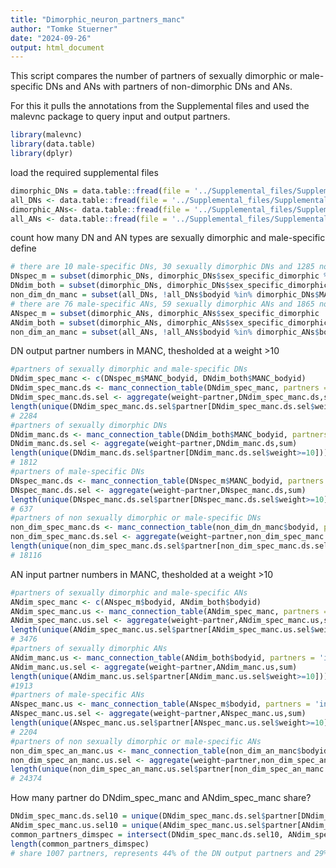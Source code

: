 ```yaml
---
title: "Dimorphic_neuron_partners_manc"
author: "Tomke Stuerner"
date: "2024-09-26"
output: html_document
---
```


This script compares the number of partners of sexually dimorphic or male-specific DNs and ANs with partners of non-dimorphic DNs and ANs.

For this it pulls the annotations from the Supplemental files and used the malevnc package to query input and output partners.


```r
library(malevnc)
library(data.table)
library(dplyr)
```

load the required supplemental files
```r
dimorphic_DNs = data.table::fread(file = '../Supplemental_files/Supplemental_file14_dimorphic_DNs.tsv')
all_DNs <- data.table::fread(file = '../Supplemental_files/Supplemental_file7_MANC_DNs.tsv')
dimorphic_ANs<- data.table::fread(file = '../Supplemental_files/Supplemental_file15_dimorphic_ANs.tsv')
all_ANs <- data.table::fread(file = '../Supplemental_files/Supplemental_file11_MANC_ANs.tsv')
```
count how many DN and AN types are sexually dimorphic and male-specific
define 
```r
# there are 10 male-specific DNs, 30 sexually dimorphic DNs and 1285 non-dimorphic in the MANC dataset
DNspec_m = subset(dimorphic_DNs, dimorphic_DNs$sex_specific_dimorphic %in% c("male specific"))
DNdim_both = subset(dimorphic_DNs, dimorphic_DNs$sex_specific_dimorphic == "dimorphic morphology")
non_dim_dn_manc = subset(all_DNs, !all_DNs$bodyid %in% dimorphic_DNs$MANC_bodyid)
# there are 76 male-specific ANs, 59 sexually dimorphic ANs and 1865 non-dimorphic in the MANC dataset
ANspec_m = subset(dimorphic_ANs, dimorphic_ANs$sex_specific_dimorphic  == "male specific")
ANdim_both = subset(dimorphic_ANs, dimorphic_ANs$sex_specific_dimorphic  == "dimorphic morphology")
non_dim_an_manc = subset(all_ANs, !all_ANs$bodyid %in% dimorphic_ANs$bodyid)
```

DN output partner numbers in MANC, thesholded at a weight >10
```r
#partners of sexually dimorphic and male-specific DNs
DNdim_spec_manc <- c(DNspec_m$MANC_bodyid, DNdim_both$MANC_bodyid)
DNdim_spec_manc.ds <- manc_connection_table(DNdim_spec_manc, partners = 'out', moredetails=T)
DNdim_spec_manc.ds.sel <- aggregate(weight~partner,DNdim_spec_manc.ds,sum) 
length(unique(DNdim_spec_manc.ds.sel$partner[DNdim_spec_manc.ds.sel$weight>=10]))
# 2284
#partners of sexually dimorphic DNs
DNdim_manc.ds <- manc_connection_table(DNdim_both$MANC_bodyid, partners = 'out', moredetails=T)
DNdim_manc.ds.sel <- aggregate(weight~partner,DNdim_manc.ds,sum) 
length(unique(DNdim_manc.ds.sel$partner[DNdim_manc.ds.sel$weight>=10]))
# 1812
#partners of male-specific DNs
DNspec_manc.ds <- manc_connection_table(DNspec_m$MANC_bodyid, partners = 'out', moredetails=T)
DNspec_manc.ds.sel <- aggregate(weight~partner,DNspec_manc.ds,sum) 
length(unique(DNspec_manc.ds.sel$partner[DNspec_manc.ds.sel$weight>=10]))
# 637
#partners of non sexually dimorphic or male-specific DNs
non_dim_spec_manc.ds <- manc_connection_table(non_dim_dn_manc$bodyid, partners = 'out', moredetails=T)
non_dim_spec_manc.ds.sel <- aggregate(weight~partner,non_dim_spec_manc.ds,sum) 
length(unique(non_dim_spec_manc.ds.sel$partner[non_dim_spec_manc.ds.sel$weight>=10]))
# 18116
```

AN input partner numbers in MANC, thesholded at a weight >10
```r
#partners of sexually dimorphic and male-specific ANs
ANdim_spec_manc <- c(ANspec_m$bodyid, ANdim_both$bodyid)
ANdim_spec_manc.us <- manc_connection_table(ANdim_spec_manc, partners = 'in', moredetails=T)
ANdim_spec_manc.us.sel <- aggregate(weight~partner,ANdim_spec_manc.us,sum)
length(unique(ANdim_spec_manc.us.sel$partner[ANdim_spec_manc.us.sel$weight>=10]))
# 3476
#partners of sexually dimorphic ANs
ANdim_manc.us <- manc_connection_table(ANdim_both$bodyid, partners = 'in', moredetails=T)
ANdim_manc.us.sel <- aggregate(weight~partner,ANdim_manc.us,sum) 
length(unique(ANdim_manc.us.sel$partner[ANdim_manc.us.sel$weight>=10]))
#1913
#partners of male-specific ANs
ANspec_manc.us <- manc_connection_table(ANspec_m$bodyid, partners = 'in', moredetails=T)
ANspec_manc.us.sel <- aggregate(weight~partner,ANspec_manc.us,sum) 
length(unique(ANspec_manc.us.sel$partner[ANspec_manc.us.sel$weight>=10]))
# 2204
#partners of non sexually dimorphic or male-specific ANs
non_dim_spec_an_manc.us <- manc_connection_table(non_dim_an_manc$bodyid, partners = 'in', moredetails=T)
non_dim_spec_an_manc.us.sel <- aggregate(weight~partner,non_dim_spec_an_manc.us,sum) 
length(unique(non_dim_spec_an_manc.us.sel$partner[non_dim_spec_an_manc.us.sel$weight>=10]))
# 24374
```
How many partner do DNdim_spec_manc and ANdim_spec_manc share? 
```r
DNdim_spec_manc.ds.sel10 = unique(DNdim_spec_manc.ds.sel$partner[DNdim_spec_manc.ds.sel$weight>=10])
ANdim_spec_manc.us.sel10 = unique(ANdim_spec_manc.us.sel$partner[ANdim_spec_manc.us.sel$weight>=10])
common_partners_dimspec = intersect(DNdim_spec_manc.ds.sel10, ANdim_spec_manc.us.sel10) 
length(common_partners_dimspec)
# share 1007 partners, represents 44% of the DN output partners and 29% of the AN input partners
```


